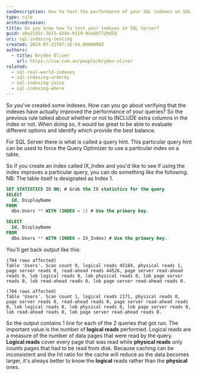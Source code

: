 ```yaml
---
seoDescription: How to test the performance of your SQL indexes on SQL Server
type: rule
archivedreason:
title: Do you know how to test your indexes in SQL Server?
guid: a0a2192c-3615-424e-9119-9a4db7729d58
uri: sql-indexing-testing
created: 2024-07-22T07:26:54.0000000Z
authors:
  - title: Bryden Oliver
    url: https://ssw.com.au/people/bryden-oliver
related:
  - sql-real-world-indexes
  - sql-indexing-orderby
  - sql-indexing-joins
  - sql-indexing-where
---
```


So you've created some indexes. How can you go about verifying that the indexes have actually improved the performance of your queries?
So the previous rule talked about whether or not to INCLUDE extra columns in the index or not. When doing so, it would be great to be able to evaluate different options and identify which provide the best balance.

For SQL Server there is what is called a query hint. This particular query hint can be used to force the Query Optimizer to use a particular index on a table.

So if you create an index called IX_Index and you'd like to see if using the index improves a particular query, you can do something like the following. NB: The table itself is designated as Index 1.

```sql
SET STATISTICS IO ON; # Grab the IO statistics for the query
SELECT
  Id, DisplayName
FROM
  dbo.Users ** WITH (INDEX = 1) # Use the primary key.

SELECT
  Id, DisplayName
FROM
  dbo.Users ** WITH (INDEX = IX_Index) # Use the primary key.
```

You'll get back output like this:

```text
(704 rows affected)
Table 'Users'. Scan count 9, logical reads 45184, physical reads 1, page server reads 0, read-ahead reads 44526, page server read-ahead reads 0, lob logical reads 0, lob physical reads 0, lob page server reads 0, lob read-ahead reads 0, lob page server read-ahead reads 0.

(704 rows affected)
Table 'Users'. Scan count 1, logical reads 2171, physical reads 0, page server reads 0, read-ahead reads 0, page server read-ahead reads 0, lob logical reads 0, lob physical reads 0, lob page server reads 0, lob read-ahead reads 0, lob page server read-ahead reads 0.
```

So the output contains 1 line for each of the 2 queries that got run. The important value is the number of **logical reads** performed. Logical reads are a measure of the number of data pages that were read by the query. **Logical reads** cover every page that was read while **physical reads** only counts pages that had to be read from disk. Because caching can be inconsistent and the hit ratio for the cache will reduce as the data becomes larger, it's always better to know the **logical** reads rather than the **physical** ones.